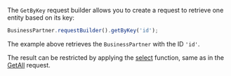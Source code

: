 The `GetByKey` request builder allows you to create a request to retrieve one entity based on its key:

```ts
BusinessPartner.requestBuilder().getByKey('id');
```

The example above retrieves the `BusinessPartner` with the ID `'id'`.

The result can be restricted by applying the [select](#select) function, same as in the [GetAll](#getall-request-builder) request.
